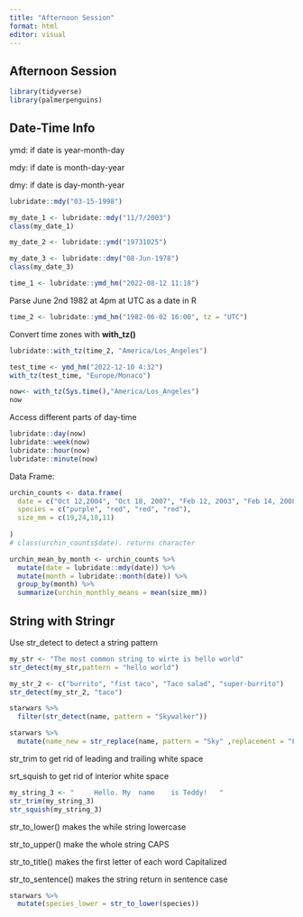 ```yaml
---
title: "Afternoon Session"
format: html
editor: visual
---
```


## Afternoon Session

```r
library(tidyverse)
library(palmerpenguins)
```

## Date-Time Info

ymd: if date is year-month-day

mdy: if date is month-day-year

dmy: if date is day-month-year

```r
lubridate::mdy("03-15-1998")

my_date_1 <- lubridate::mdy("11/7/2003")
class(my_date_1)

my_date_2 <- lubridate::ymd("19731025")

my_date_3 <- lubridate::dmy("08-Jun-1978")
class(my_date_3)

```

```r
time_1 <- lubridate::ymd_hm("2022-08-12 11:18")

```

Parse June 2nd 1982 at 4pm at UTC as a date in R

```r
time_2 <- lubridate::ymd_hm("1982-06-02 16:00", tz = "UTC")
```

Convert time zones with **with_tz()**

```r
lubridate::with_tz(time_2, "America/Los_Angeles")
```

```r
test_time <- ymd_hm("2022-12-10 4:32")
with_tz(test_time, "Europe/Monaco")

now<- with_tz(Sys.time(),"America/Los_Angeles")
now
```

Access different parts of day-time

```r
lubridate::day(now)
lubridate::week(now)
lubridate::hour(now)
lubridate::minute(now)


```

Data Frame:

```r
urchin_counts <- data.frame(
  date = c("Oct 12,2004", "Oct 18, 2007", "Feb 12, 2003", "Feb 14, 2008"),
  species = c("purple", "red", "red", "red"),
  size_mm = c(19,24,18,11)
  
)
# class(urchin_counts$date). returns character


```

```r
urchin_mean_by_month <- urchin_counts %>% 
  mutate(date = lubridate::mdy(date)) %>% 
  mutate(month = lubridate::month(date)) %>% 
  group_by(month) %>% 
  summarize(urchin_monthly_means = mean(size_mm))
```

## String with Stringr

Use str_detect to detect a string pattern

```r
my_str <- "The most common string to wirte is hello world"
str_detect(my_str,pattern = "hello world")
```

```r
my_str_2 <- c("burrito", "fist taco", "Taco salad", "super-burrito")
str_detect(my_str_2, "taco")
```

```r
starwars %>% 
  filter(str_detect(name, pattern = "Skywalker"))

starwars %>% 
  mutate(name_new = str_replace(name, pattern = "Sky" ,replacement = "Fire"))
```

str_trim to get rid of leading and trailing white space

srt_squish to get rid of interior white space

```r
my_string_3 <- "     Hello. My  name    is Teddy!   "
str_trim(my_string_3)
str_squish(my_string_3)
```

str_to_lower() makes the while string lowercase

str_to_upper() make the whole string CAPS

str_to_title() makes the first letter of each word Capitalized

str_to_sentence() makes the string return in sentence case

```r
starwars %>% 
  mutate(species_lower = str_to_lower(species))
```

